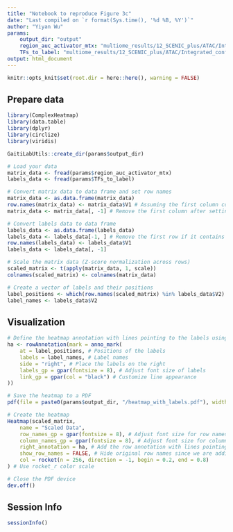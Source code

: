 ```yaml
---
title: "Notebook to reproduce Figure 3c"
date: "Last compiled on `r format(Sys.time(), '%d %B, %Y')`"
author: "Yiyan Wu"
params:
    output_dir: "output"
    region_auc_activator_mtx: "multiome_results/12_SCENIC_plus/ATAC/Integrated_confident/Plots/all_regions/Filtered_TFs/region_auc_activator_mtx.csv"
    TFs_to_label: "multiome_results/12_SCENIC_plus/ATAC/Integrated_confident/Plots/all_regions/Filtered_TFs/TFs_to_label.csv"
output: html_document
---
```



```r
knitr::opts_knit$set(root.dir = here::here(), warning = FALSE)
```

## Prepare data
```r
library(ComplexHeatmap)
library(data.table)
library(dplyr)
library(circlize)
library(viridis)

GaitiLabUtils::create_dir(params$output_dir)

# Load your data
matrix_data <- fread(params$region_auc_activator_mtx)
labels_data <- fread(params$TFs_to_label)

# Convert matrix data to data frame and set row names
matrix_data <- as.data.frame(matrix_data)
row.names(matrix_data) <- matrix_data$V1 # Assuming the first column contains the row names (e.g., gene names)
matrix_data <- matrix_data[, -1] # Remove the first column after setting it as row names

# Convert labels data to data frame
labels_data <- as.data.frame(labels_data)
labels_data <- labels_data[-1, ] # Remove the first row if it contains column names
row.names(labels_data) <- labels_data$V1
labels_data <- labels_data[, -1]

# Scale the matrix data (Z-score normalization across rows)
scaled_matrix <- t(apply(matrix_data, 1, scale))
colnames(scaled_matrix) <- colnames(matrix_data)

# Create a vector of labels and their positions
label_positions <- which(row.names(scaled_matrix) %in% labels_data$V2)
label_names <- labels_data$V2
```

## Visualization
```r
# Define the heatmap annotation with lines pointing to the labels using anno_link
ha <- rowAnnotation(mark = anno_mark(
    at = label_positions, # Positions of the labels
    labels = label_names, # Label names
    side = "right", # Place the labels on the right
    labels_gp = gpar(fontsize = 8), # Adjust font size of labels
    link_gp = gpar(col = "black") # Customize line appearance
))

# Save the heatmap to a PDF
pdf(file = paste0(params$output_dir, "/heatmap_with_labels.pdf"), width = 4, height = 8)

# Create the heatmap
Heatmap(scaled_matrix,
    name = "Scaled Data",
    row_names_gp = gpar(fontsize = 8), # Adjust font size for row names
    column_names_gp = gpar(fontsize = 8), # Adjust font size for column names
    right_annotation = ha, # Add the row annotation with lines pointing to labels
    show_row_names = FALSE, # Hide original row names since we are adding custom labels with lines
    col = rocket(n = 256, direction = -1, begin = 0.2, end = 0.8)
) # Use rocket_r color scale

# Close the PDF device
dev.off()
```

## Session Info
```r
sessionInfo()
```
